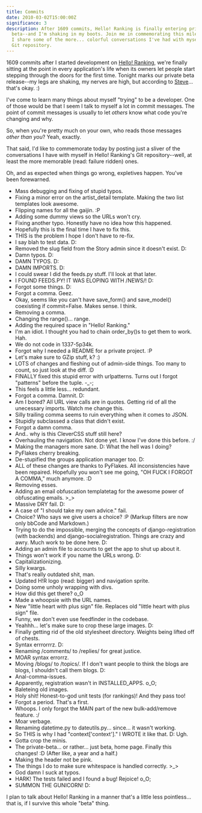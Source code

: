 ```yaml
---
title: Commits
date: 2010-03-02T15:00:00Z
significance: 3
description: After 1609 commits, Hello! Ranking is finally entering private
  beta--and I'm shaking in my boots. Join me in commemorating this milestone as
  I share some of the more... colorful conversations I've had with myself in the
  Git repository.
---
```


1609 commits after I started development on [Hello! Ranking][1], we're finally sitting at the point in every application's life when its owners let people start stepping through the doors for the first time. Tonight marks our private beta release--my legs are shaking, my nerves are high, but according to [Steve][2]... that's okay. :)

I've come to learn many things about myself "trying" to be a developer. One of those would be that I seem I talk to myself a lot in commit messages. The point of commit messages is usually to let _others_ know what code you're changing and why.

So, when you're pretty much on your own, who reads those messages _other than you_? Yeah, exactly.

That said, I'd like to commemorate today by posting just a sliver of the conversations I have with myself in Hello! Ranking's Git repository--well, at least the more memorable (read: failure ridden) ones.

Oh, and as expected when things go wrong, expletives happen. You've been forewarned.

* Mass debugging and fixing of stupid typos.
* Fixing a minor error on the artist_detail template. Making the two list templates look awesome.
* Flipping names for all the gaijin. :P
* Adding some dummy views so the URLs won't cry.
* Fixing another typo. Honestly have no idea how this happened.
* Hopefully this is the final time I have to fix this.
* THIS is the problem I hope I don't have to re-fix.
* I say blah to test data. D:
* Removed the slug field from the Story admin since it doesn't exist. D:
* Damn typos. D:
* DAMN TYPOS. D:
* DAMN IMPORTS. D:
* I could swear I did the feeds.py stuff. I'll look at that later.
* I FOUND FEEDS.PY! IT WAS ELOPING WITH /NEWS/! D:
* Forgot some things. D:
* Forgot a comma. Geez.
* Okay, seems like you can't have save_form() and save_model() coexisting if commit=False. Makes sense. I think.
* Removing a comma.
* Changing the range()... range.
* Adding the required space in "Hello! Ranking."
* I'm an idiot. I thought you had to chain order_by()s to get them to work. Hah.
* We do not code in 1337-5p34k.
* Forgot why I needed a README for a private project. :P
* Let's make sure to GZip stuff, k? :)
* LOTS of changes and fleshing out of admin-side things. Too many to count, so just look at the diff. :D
* FINALLY fixed this stupid error with urlpatterns. Turns out I forgot "patterns" before the tuple. -_-;
* This feels a little less... redundant.
* Forgot a comma. Damnit. D:
* Am I bored? All URL view calls are in quotes. Getting rid of all the unecessary imports. Watch me change this.
* Silly trailing comma seems to ruin everything when it comes to JSON.
* Stupidly subclassed a class that didn't exist.
* Forgot a damn comma.
* And.. why is this CleverCSS stuff still here?
* Overhauling the navigation. Not done yet. I know I've done this before. :/
* Making the managers more sane. D: What the hell was I doing?
* PyFlakes cherry breaking.
* De-stupified the groups application manager too. D:
* ALL of these changes are thanks to PyFlakes. All inconsistencies have been repaired. Hopefully you won't see me going, "OH FUCK I FORGOT A COMMA," much anymore. :D
* Removing esses.
* Adding an email obfuscation templatetag for the awesome power of obfuscating emails. >_>
* Massive DRY fail. D:
* A case of "I should take my own advice." fail.
* Choice? Who says we give users a choice? :P (Markup filters are now only bbCode and Markdown.)
* Trying to do the impossible, merging the concepts of django-registration (with backends) and django-socialregistration. Things are crazy and awry. Much work to be done here. D:
* Adding an admin file to accounts to get the app to shut up about it.
* Things won't work if you name the URLs wrong. D:
* Capitalizationizing.
* Silly kwargs.
* That's really outdated shit, man.
* Updated H!R logo (read: bigger) and navigation sprite.
* Doing some unholy wrapping with divs.
* How did this get there? o_O
* Made a whoopsie with the URL names.
* New "little heart with plus sign" file. Replaces old "little heart with plus sign" file.
* Funny, we don't even use feedfinder in the codebase.
* Yeahhh... let's make sure to crop these large images. D:
* Finally getting rid of the old stylesheet directory. Weights being lifted off of chests.
* Syntax errrorrrz. D:
* Renaming /comments/ to /replies/ for great justice.
* MOAR syntax errorrz.
* Moving /blogs/ to /topics/. If I don't want people to think the blogs are blogs, I shouldn't call them blogs. D:
* Anal-comma-issues.
* Apparently, registration wasn't in INSTALLED_APPS. o_O;
* Baleteing old images.
* Holy shit! Honest-to-god unit tests (for rankings)! And they pass too!
* Forgot a period. That's a first.
* Whoops. I only forgot the MAIN part of the new bulk-add/remove feature. :/
* Moar verbage.
* Renaming datetime.py to dateutils.py... since... it wasn't working.
* So THIS is why I had "context['context']." I WROTE it like that. D: Ugh.
* Gotta crop the minis.
* The private-beta... or rather... just beta, home page. Finally this changes! :D (After like, a year and a half.)
* Making the header not be pink.
* The things I do to make sure whitespace is handled correctly. >_>
* God damn I suck at typos.
* HARK! The tests failed and I found a bug! Rejoice! o_O;
* SUMMON THE GUNICORN! D:

I plan to talk about Hello! Ranking in a manner that's a little less pointless... that is, if I survive this whole "beta" thing.

[1]: http://hello-ranking.com/
[2]: http://orderedlist.com/
